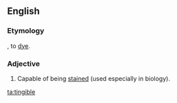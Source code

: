 ==English==

===Etymology===
{{etyl|la|en}} {{term|tingere|lang=la}}, to [[dye]].

===Adjective===
{{en-adj}}

# Capable of being [[stain]]ed (used especially in biology).

[[ta:tingible]]